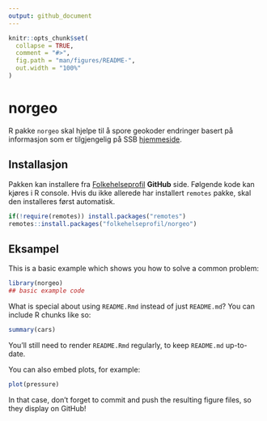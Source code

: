 ```yaml
---
output: github_document
---
```


<!-- README.md is generated from README.Rmd. Please edit that file -->

```r
knitr::opts_chunk$set(
  collapse = TRUE,
  comment = "#>",
  fig.path = "man/figures/README-",
  out.width = "100%"
)
```

# norgeo

<!-- badges: start -->
<!-- badges: end -->

R pakke `norgeo` skal hjelpe til å spore geokoder endringer basert på informasjon som er tilgjengelig på SSB [hjemmeside](https://www.ssb.no/befolkning/artikler-og-publikasjoner/regionale-endringer-2020).

## Installasjon

Pakken kan installere fra [Folkehelseprofil](https://github.com/folkehelseprofil) **GitHub** side. Følgende kode kan kjøres i R console. Hvis du ikke allerede har installert `remotes` pakke, skal den installeres først automatisk.

``` r
if(!require(remotes)) install.packages("remotes")
remotes::install.packages("folkehelseprofil/norgeo")
```

## Eksampel

This is a basic example which shows you how to solve a common problem:

```r
library(norgeo)
## basic example code
```

What is special about using `README.Rmd` instead of just `README.md`? You can include R chunks like so:

```r
summary(cars)
```

You'll still need to render `README.Rmd` regularly, to keep `README.md` up-to-date.

You can also embed plots, for example:

```r
plot(pressure)
```

In that case, don't forget to commit and push the resulting figure files, so they display on GitHub!
